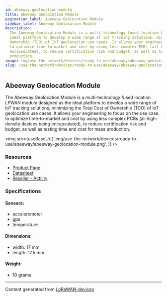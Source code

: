 ```yaml
---
id: abeeway-geolocation-module
title: Abeeway Geolocation Module
pagination_label: Abeeway Geolocation Module
sidebar_label: Abeeway Geolocation Module
description:
  The Abeeway Geolocation Module is a multi-technology fused location LPWAN module designed as the
  ideal platform to develop a wide range of IoT tracking solutions, minimizing the Total Cost of
  Ownership (TCO) of IoT geolocation use cases. It allows your engineering to focus on the use case,
  to optimize time-to-market and cost by using less complex PCBs (all high-density devices being
  encapsulated), to reduce certification risk and budget, as well as testing time and cost for mass
  production.
image: img/use-the-network/devices/ready-to-use/abeeway/abeeway-geolocation-module.png
slug: /use-the-network/devices/ready-to-use/abeeway/abeeway-geolocation-module
---
```



## Abeeway Geolocation Module

The Abeeway Geolocation Module is a multi-technology fused location LPWAN module designed as the
ideal platform to develop a wide range of IoT tracking solutions, minimizing the Total Cost of
Ownership (TCO) of IoT geolocation use cases. It allows your engineering to focus on the use case,
to optimize time-to-market and cost by using less complex PCBs (all high-density devices being
encapsulated), to reduce certification risk and budget, as well as testing time and cost for mass
production.

<img
  src={useBaseUrl(
    'img/use-the-network/devices/ready-to-use/abeeway/abeeway-geolocation-module.png',
  )}
/>

### Resources

- [Product Page](https://actilitysa.sharepoint.com/:b:/t/aby/EYOI_kuaGtZAi8LYl_ooalwBNW6ffv27k1ZOHqWMmtNccA?e=xqOvOq)
- [Datasheet](https://actilitysa.sharepoint.com/:b:/t/aby/EYOI_kuaGtZAi8LYl_ooalwBNW6ffv27k1ZOHqWMmtNccA?e=xqOvOq)
- [Reseller - Actility](https://www.actility.com/)

### Specifications

#### Sensors:

- accelerometer
- gps
- temperature

#### Dimensions:

- width: 17 mm
- length: 17.5 mm

#### Weight:

- 10 grams

---

Content generated from [LoRaWAN-devices](https://github.com/TheThingsNetwork/lorawan-devices)
